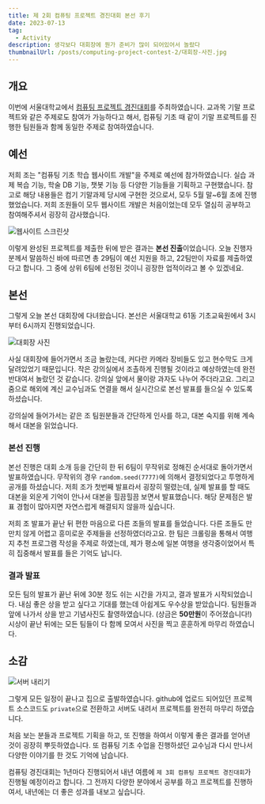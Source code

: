 ```yaml
---
title: 제 2회 컴퓨팅 프로젝트 경진대회 본선 후기
date: 2023-07-13
tag:
  - Activity
description: 생각보다 대회장에 뭔가 준비가 많이 되어있어서 놀랐다
thumbnailUrl: /posts/computing-project-contest-2/대회장-사진.jpg
---
```


## 개요

이번에 서울대학교에서 [컴퓨팅 프로젝트 경진대회](https://liberaledu.snu.ac.kr/node/241)를 주최하였습니다. 교과목 기말 프로젝트와 같은 주제로도 참여가 가능하다고 해서, 컴퓨팅 기초 때 같이 기말 프로젝트를 진행한 팀원들과 함께 동일한 주제로 참여하였습니다.

## 예선

저희 조는 "컴퓨팅 기초 학습 웹사이트 개발"을 주제로 예선에 참가하였습니다. 실습 과제 복습 기능, 학술 DB 기능, 챗봇 기능 등 다양한 기능들을 기획하고 구현했습니다. 참고로 해당 내용들은 컴기 기말과제 당시에 구현한 것으로서, 모두 5월 말~6월 초에 진행했었습니다.
저희 조원들이 모두 웹사이트 개발은 처음이었는데 모두 열심히 공부하고 참여해주셔서 굉장히 감사했습니다.

![웹사이트 스크린샷](/posts/computing-project-contest-2/웹사이트-스크린샷.png)

이렇게 완성된 프로젝트를 제출한 뒤에 받은 결과는 **본선 진출**이었습니다. 오늘 진행자 분께서 말씀하신 바에 따르면 총 29팀이 예선 지원을 하고, 22팀만이 자료를 제출하였다고 합니다. 그 중에 상위 6팀에 선정된 것이니 굉장한 업적이라고 볼 수 있겠네요.

## 본선

그렇게 오늘 본선 대회장에 다녀왔습니다. 본선은 서울대학교 61동 기초교육원에서 3시부터 6시까지 진행되었습니다.

![대회장 사진](/posts/computing-project-contest-2/대회장-사진.jpg)

사실 대회장에 들어가면서 조금 놀랐는데, 커다란 카메라 장비들도 있고 현수막도 크게 달려있었기 때문입니다. 작은 강의실에서 조촐하게 진행될 것이라고 예상하였는데 완전 반대여서 놀랐던 것 같습니다. 강의실 앞에서 물이랑 과자도 나누어 주더라고요. 그리고 줌으로 해외에 계신 교수님과도 연결을 해서 실시간으로 본선 발표를 들으실 수 있도록 하셨습니다.

강의실에 들어가서는 같은 조 팀원분들과 간단하게 인사를 하고, 대본 숙지를 위해 계속해서 대본을 읽었습니다.

### 본선 진행

본선 진행은 대회 소개 등을 간단히 한 뒤 6팀이 무작위로 정해진 순서대로 돌아가면서 발표하였습니다. 무작위의 경우 `random.seed(7777)`에 의해서 결정되었다고 투명하게 공개를 하셨습니다. 저희 조가 첫번째 발표라서 굉장히 떨렸는데, 실제 발표를 할 때도 대본을 외운게 기억이 안나서 대본을 힐끔힐끔 보면서 발표했습니다. 해당 문제점은 발표 경험이 많아지면 자연스럽게 해결되지 않을까 싶습니다.

저희 조 발표가 끝난 뒤 편한 마음으로 다른 조들의 발표를 들었습니다. 다른 조들도 만만치 않게 어렵고 흥미로운 주제들을 선정하였더라고요. 한 팀은 크롤링을 통해서 여행지 추천 프로그램 작성을 주제로 하였는데, 제가 평소에 일본 여행을 생각중이었어서 특히 집중해서 발표를 들은 기억도 납니다.

### 결과 발표

모든 팀의 발표가 끝난 뒤에 30분 정도 쉬는 시간을 가지고, 결과 발표가 시작되었습니다. 내심 좋은 상을 받고 싶다고 기대를 했는데 아쉽게도 우수상을 받았습니다. 팀원들과 앞에 나가서 상을 받고 기념사진도 촬영하였습니다. (상금은 **50만원**이 주어졌습니다!) 시상이 끝난 뒤에는 모든 팀들이 다 함께 모여서 사진을 찍고 훈훈하게 마무리 하였습니다.

## 소감

![서버 내리기](/posts/computing-project-contest-2/서버-내리기.png)

그렇게 모든 일정이 끝나고 집으로 출발하였습니다. github에 업로드 되어있던 프로젝트 소스코드도 `private`으로 전환하고 서버도 내려서 프로젝트를 완전히 마무리 하였습니다.

처음 보는 분들과 프로젝트 기획을 하고, 또 진행을 하여서 이렇게 좋은 결과를 얻어낸 것이 굉장히 뿌듯하였습니다. 또 컴퓨팅 기초 수업을 진행하셨던 교수님과 다시 만나서 다양한 이야기를 한 것도 기억에 남습니다.

컴퓨팅 경진대회는 1년마다 진행되어서 내년 여름에 `제 3회 컴퓨팅 프로젝트 경진대회`가 진행될 예정이라고 합니다. 그 전까지 다양한 분야에서 공부를 하고 프로젝트를 진행하여서, 내년에는 더 좋은 성과를 내보고 싶습니다.
